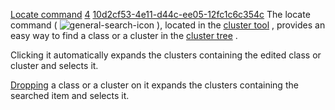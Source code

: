 [[Property:title|Locate command]]
[[Property:weight|4]]
[[Property:uuid|10d2cf53-4e11-d44c-ee05-12fc1c6c354c]]
The locate command (  [[Image:general-search-icon]] ), located in the [[Cluster tool: Introduction|cluster tool]] , provides an easy way to find a class or a cluster in the [[System tree representation|cluster tree]] . 

Clicking it automatically expands the clusters containing the edited class or cluster and selects it.

[[Pick-and-drop mechanism|Dropping]]  a class or a cluster on it expands the clusters containing the searched item and selects it. 




